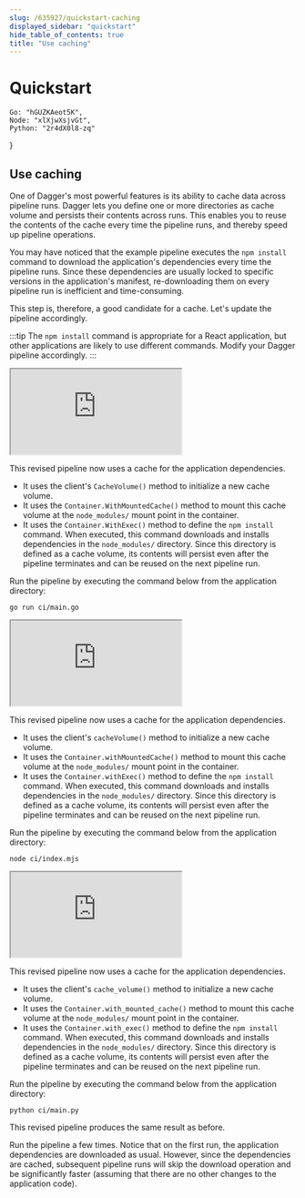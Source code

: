 ```yaml
---
slug: /635927/quickstart-caching
displayed_sidebar: "quickstart"
hide_table_of_contents: true
title: "Use caching"
---
```


# Quickstart


    Go: "hGUZKAeot5K",
    Node: "xlXjwXsjvGt",
    Python: "2r4dX0l8-zq"
}

<QuickstartDoc embeds={ids}>

## Use caching

One of Dagger's most powerful features is its ability to cache data across pipeline runs. Dagger lets you define one or more directories as cache volume and persists their contents across runs. This enables you to reuse the contents of the cache every time the pipeline runs, and thereby speed up pipeline operations.

You may have noticed that the example pipeline executes the `npm install` command to download the application's dependencies every time the pipeline runs. Since these dependencies are usually locked to specific versions in the application's manifest, re-downloading them on every pipeline run is inefficient and time-consuming.

This step is, therefore, a good candidate for a cache. Let's update the pipeline accordingly.

:::tip
The `npm install` command is appropriate for a React application, but other applications are likely to use different commands. Modify your Dagger pipeline accordingly.
:::

<Tabs groupId="language" className="embeds">
<TabItem value="Go">

<iframe class="embed" src="https://play.dagger.cloud/embed/faz9rMJNQca"></iframe>

This revised pipeline now uses a cache for the application dependencies.

- It uses the client's `CacheVolume()` method to initialize a new cache volume.
- It uses the `Container.WithMountedCache()` method to mount this cache volume at the `node_modules/` mount point in the container.
- It uses the `Container.WithExec()` method to define the `npm install` command. When executed, this command downloads and installs dependencies in the `node_modules/` directory. Since this directory is defined as a cache volume, its contents will persist even after the pipeline terminates and can be reused on the next pipeline run.

Run the pipeline by executing the command below from the application directory:

```shell
go run ci/main.go
```

</TabItem>
<TabItem value="Node">

<iframe class="embed" src="https://play.dagger.cloud/embed/2DhNPJQ6pUU"></iframe>

This revised pipeline now uses a cache for the application dependencies.

- It uses the client's `cacheVolume()` method to initialize a new cache volume.
- It uses the `Container.withMountedCache()` method to mount this cache volume at the `node_modules/` mount point in the container.
- It uses the `Container.withExec()` method to define the `npm install` command. When executed, this command downloads and installs dependencies in the `node_modules/` directory. Since this directory is defined as a cache volume, its contents will persist even after the pipeline terminates and can be reused on the next pipeline run.

Run the pipeline by executing the command below from the application directory:

```shell
node ci/index.mjs
```

</TabItem>
<TabItem value="Python">

<iframe class="embed" src="https://play.dagger.cloud/embed/ZxqkCRsSlGU"></iframe>

This revised pipeline now uses a cache for the application dependencies.

- It uses the client's `cache_volume()` method to initialize a new cache volume.
- It uses the `Container.with_mounted_cache()` method to mount this cache volume at the `node_modules/` mount point in the container.
- It uses the `Container.with_exec()` method to define the `npm install` command. When executed, this command downloads and installs dependencies in the `node_modules/` directory. Since this directory is defined as a cache volume, its contents will persist even after the pipeline terminates and can be reused on the next pipeline run.

Run the pipeline by executing the command below from the application directory:

```shell
python ci/main.py
```

</TabItem>
</Tabs>

This revised pipeline produces the same result as before.

Run the pipeline a few times. Notice that on the first run, the application dependencies are downloaded as usual. However, since the dependencies are cached, subsequent pipeline runs will skip the download operation and be significantly faster (assuming that there are no other changes to the application code).

</QuickstartDoc>